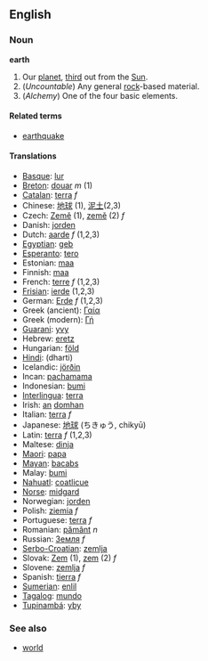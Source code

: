 ==English==
===Noun===
'''earth'''

#Our [[planet]], [[third]] out from the [[Sun]].
#(''Uncountable'') Any general [[rock]]-based material.
#(''Alchemy'') One of the four basic elements.

====Related terms====
*[[earthquake]]

====Translations====
*[[Basque]]: [[lur]]
*[[Breton]]: [[douar]] ''m'' (1)
*[[Catalan]]: [[terra]] ''f''
*Chinese: [[地球]] (1), [[泥土]](2,3)
*Czech: [[Země]] (1), [[země]]  (2) ''f''
*Danish: [[jorden]]
*Dutch: [[aarde]] ''f'' (1,2,3)
*[[Egyptian]]: [[geb]]
*[[Esperanto]]: [[tero]]
*Estonian: [[maa]]
*Finnish: [[maa]]
*French: [[terre]] ''f'' (1,2,3)
*[[Frisian]]: [[ierde]] (1,2,3)
*German: [[Erde]] ''f'' (1,2,3)
*Greek (ancient): [[Γαία]]
*Greek (modern): [[Γή]]
*[[Guarani]]: [[yvy]]
*Hebrew: [[eretz]]
*Hungarian: [[föld]]
*[[Hindi]]: (dharti)
*Icelandic: [[jörðin]]
*Incan: [[pachamama]]
*Indonesian: [[bumi]]
*[[Interlingua]]: [[terra]]
*Irish: [[an]] [[domhan]]
*Italian: [[terra]] ''f''
*Japanese: [[地球]] (ちきゅう, chikyū)
*Latin: [[terra]] ''f'' (1,2,3)
*Maltese: [[dinja]]
*[[Maori]]: [[papa]]
*[[Mayan]]: [[bacabs]]
*Malay: [[bumi]]
*[[Nahuatl]]: [[coatlicue]]
*[[Norse]]: [[midgard]]
*Norwegian: [[jorden]]
*Polish: [[ziemia]] ''f''
*Portuguese: [[terra]] ''f''
*Romanian: [[pământ]] ''n''
*Russian: [[Земля]] ''f''
*[[Serbo-Croatian]]: [[zemlja]]
*Slovak: [[Zem]] (1), [[zem]] (2) ''f''
*Slovene: [[zemlja]] ''f''
*Spanish: [[tierra]] ''f''
*[[Sumerian]]: [[enlil]]
*[[Tagalog]]: [[mundo]]
*[[Tupinambá]]: [[yby]]

===See also===
*[[world]]